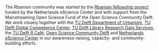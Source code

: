 The Rbanism community was started by the [Rbanism fellowship project](https://www.esciencecenter.nl/fellows/claudiu-forgaci/) funded by the Netherlands eScience Center and with support from the Mainstreaming Open Science Fund of the Open Science Community Delft. We work closely together with the [TU Delft Department of Urbanism](https://www.tudelft.nl/en/architecture-and-the-built-environment/about-the-faculty/departments/urbanism), [TU Delft Digital Competence Center](https://www.tudelft.nl/library/library-voor-onderzoekers/library-voor-onderzoekers/onderzoek-starten/dcc), [TU Delft Library Research Data Services](https://www.tudelft.nl/library/library-voor-onderzoekers/library-voor-onderzoekers/onderzoek-starten/dcc), the [TU Delft R Café](https://delft-rcafe.github.io/home/Index.html), [Open Science Community Delft](https://osc-delft.github.io/) and [Netherlands eScience Center](https://www.esciencecenter.nl/) in our awareness-raising, capacity- and community-building efforts.